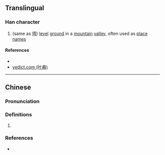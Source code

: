 {{character info/new}}
{{also|塆}}
==Translingual==

===Han character===
{{Han char|rn=32|rad=土|as=22|sn=25|four=|canj=GVFN|ids=⿰土彎}}

# (same as [[塆]]) [[level]] [[ground]] in a [[mountain]] [[valley]], often used as [[place]] [[name]]s

====References====
* {{Han ref|kx=0242.361|hdz=80012.050|uh=58EA|ud=22762}}
* [http://yedict.com/htm/58/58EA.htm yedict.com (叶典)]

----

==Chinese==
{{zh-forms|s=塆}}

===Pronunciation===
{{zh-pron
|m=wān
|c=waan1
|cat=
}}

===Definitions===
{{zh-hanzi}}

# {{rfdef|zh}}

===References===
* {{R:yue:Jyutping Database}}